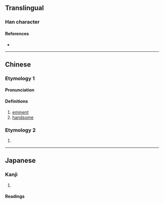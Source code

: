 {{character info}}
==Translingual==

===Han character===
{{Han char|rn=9|rad=人|as=11|sn=13|four=|canj=OKPB|ids=⿰亻帶}}

====References====
* {{Han ref|kx=0115.140|dkj=01042|hdz=10210.030|uh=50C0|ud=20672}}

----

==Chinese==
{{zh-forms}}

===Etymology 1===

====Pronunciation====
{{zh-pron
|m=dì
|c=dai3
|mc=y
|oc=y
|cat=a
}}

====Definitions====
{{zh-hanzi}}

# [[eminent]]
# [[handsome]]

===Etymology 2===
# {{zh-only|偙儶}}

----

==Japanese==

===Kanji===
{{ja-kanji|grade=|rs=人11}}

# {{rfdef|ja|sort=人11}}

====Readings====
{{ja-readings
|goon=たい
|kanon=てい
|kun=くる-しむ, すぐ-れる
}}